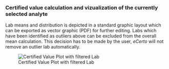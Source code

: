 ### Certified value calculation and vizualization of the currently selected analyte

Lab means and distribution is depicted in a standard graphic layout which can be exported as vector graphic (PDF) for further editing. Labs which have been identified as outliers above can be excluded from the overall mean calculation. This decision has to be made by the user, *eCerto* will not remove an outlier lab automatically.

![Certified Value Plot with filtered Lab](C_Modul_Fig1.png)